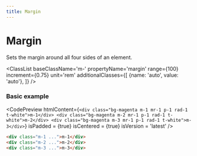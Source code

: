 ```yaml
---
title: Margin
---
```



# Margin

Sets the margin around all four sides of an element.

<ClassList 
  baseClassName='m-' 
  propertyName='margin' 
  range={100} 
  increment={0.75} 
  unit='rem' 
  additionalClasses={[
    {name: 'auto', value: 'auto'},
  ]} 
/>

### Basic example

<CodePreview
  htmlContent={`
    <div class="bg-magenta m-1 mr-1 p-1 rad-1 t-white">m-1</div>
    <div class="bg-magenta m-2 mr-1 p-1 rad-1 t-white">m-2</div>
    <div class="bg-magenta m-3 mr-1 p-1 rad-1 t-white">m-3</div>
  `}
  isPadded = {true}
  isCentered = {true}
  isVersion = 'latest'
/>

```html
<div class="m-1 ...">m-1</div>
<div class="m-2 ...">m-2</div>
<div class="m-3 ...">m-3</div>
```